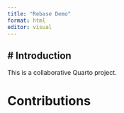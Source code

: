 ```yaml
---
title: "Rebase Demo"
format: html
editor: visual
---
```


## \# Introduction

This is a collaborative Quarto project.

# Contributions

<!-- Student sections will go here -->
